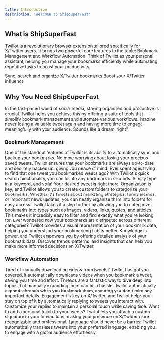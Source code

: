 ```yaml
---
title: Introduction
description: "Welcome to ShipSuperFast"
---
```


## What is ShipSuperFast

Twillot is a revolutionary browser extension tailored specifically for X/Twitter users. It brings two powerful core features to the table: Bookmark Management and Workflow Automation. Think of Twillot as your personal assistant, helping you manage your bookmarks efficiently while automating repetitive tasks to boost your productivity.

<CardGroup cols={2}>
  <Card
    title="Bookmark Management"
    icon="bookmark"
    href="/docs/bookmarks/guide"
  >
    Sync, search and organize X/Twitter bookmarks
  </Card>
  <Card
    title="Workflow Automation"
    icon="code-branch"
    href="/docs/workflows/guide"
  >
    Boost your X/Twitter influence
  </Card>
</CardGroup>

## Why You Need ShipSuperFast

In the fast-paced world of social media, staying organized and productive is crucial. Twillot helps you achieve this by offering a suite of tools that simplify bookmark management and automate various workflows. Imagine never losing a valuable tweet again and having more time to engage meaningfully with your audience. Sounds like a dream, right?

### Bookmark Management

<AccordionGroup>
  <Accordion title="Automatic Sync and Backup">
    One of the standout features of Twillot is its ability to automatically sync
    and backup your bookmarks. No more worrying about losing your precious saved
    tweets. Twillot ensures that your bookmarks are always up-to-date and
    securely backed up, giving you peace of mind.
  </Accordion>
  <Accordion title="Quick Bookmark Search">
    Ever spent ages trying to find that one tweet you bookmarked weeks ago? With
    Twillot's quick search functionality, you can locate any bookmark in
    seconds. Simply type in a keyword, and voila! Your desired tweet is right
    there.
  </Accordion>
  <Accordion title="Custom Folders">
    Organization is key, and Twillot allows you to create custom folders to
    categorize your bookmarks. Whether it's tweets about marketing strategies,
    funny memes, or important news updates, you can neatly organize them into
    folders for easy access.
  </Accordion>
  <Accordion title="Bookmark Categorization">
    Twillot takes it a step further by allowing you to categorize bookmarks into
    types such as images, videos, links, quotes, and articles. This makes it
    incredibly easy to filter and find exactly what you're looking for.
  </Accordion>
  <Accordion title="Bookmark Visualization">
    Ever wondered how your bookmarks are distributed across different
    categories? Twillot provides a visual representation of your bookmark data,
    helping you understand your bookmarking habits better.
  </Accordion>
  <Accordion title="Bookmark Data Analysis">
    Knowledge is power, and Twillot empowers you by offering detailed analysis
    of your bookmark data. Discover trends, patterns, and insights that can help
    you make more informed decisions on X/Twitter.
  </Accordion>
</AccordionGroup>

### Workflow Automation

<AccordionGroup>
  <Accordion title="Automatic Video Download">
    Tired of manually downloading videos from tweets? Twillot has got you
    covered. It automatically downloads videos when you bookmark a tweet, saving
    you time and effort.
  </Accordion>
  <Accordion title="Automatic Thread Expansion">
    Threads are a fantastic way to dive deep into topics, but manually expanding
    them can be a hassle. Twillot automatically expands threads when you
    bookmark them, ensuring you don't miss any important details.
  </Accordion>
  <Accordion title="Auto-Reply to Tweets">
    Engagement is key on X/Twitter, and Twillot helps you stay on top of it by
    automatically replying to tweets you interact with. Customize your replies
    to maintain a personal touch while saving time.
  </Accordion>
  <Accordion title="Auto-Comment on Tweets">
    Want to add a personal touch to your tweets? Twillot lets you attach a
    custom signature to your interactions, making your presence on X/Twitter
    more recognizable and professional.
  </Accordion>
  <Accordion title="Auto-Translate Tweets">
    Language should never be a barrier. Twillot automatically translates tweets
    into your preferred language, enabling you to engage with a global audience
    effortlessly.
  </Accordion>
</AccordionGroup>
